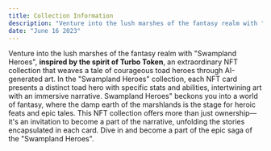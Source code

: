 ```yaml
---
title: Collection Information
description: "Venture into the lush marshes of the fantasy realm with "Swampland Heroes", an extraordinary NFT collection that weaves a tale of courageous toad heroes through AI-generated art."
date: "June 16 2023"
---
```


Venture into the lush marshes of the fantasy realm with "Swampland Heroes",  **inspired by the spirit of Turbo Token**, an extraordinary NFT collection that weaves a tale of courageous toad heroes through AI-generated art.
In the "Swampland Heroes" collection, each NFT card presents a distinct toad hero with specific stats and abilities, intertwining art with an immersive narrative.
Swampland Heroes" beckons you into a world of fantasy, where the damp earth of the marshlands is the stage for heroic feats and epic tales. This NFT collection offers more than just ownership—it's an invitation to become a part of the narrative, unfolding the stories encapsulated in each card. Dive in and become a part of the epic saga of the "Swampland Heroes".
